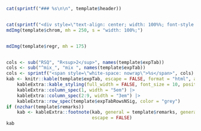 ```r
cat(sprintf("### %s\n\n", template$header))
```

:::: {class="row2"}

::: {style="display: flex; justify-content: center; flex-direction: column;"}

```r
cat(sprintf("<div style=\"text-align: center; width: 100%%; font-style: italic;\">%s</div>", template$chromHeader))
mdImg(template$chrom, mh = 250, s = "width: 100%;")
```

:::

::: {style="display: flex; justify-content: center; flex-direction: column;"}

```r
mdImg(template$regr, mh = 175)
```

```r
cols <- sub("RSQ", "R<sup>2</sup>", names(template$expTab))
cols <- sub("^mix_", "mix ", names(template$expTab))
cols <- sprintf("<span style=\"white-space: nowrap\">%s</span>", cols)
kab <- knitr::kable(template$expTab, escape = FALSE, format = "html", align = "lrrrrrrrr", col.names = cols) |>
    kableExtra::kable_styling(full_width = FALSE, font_size = 10, position = "left") |>
    kableExtra::column_spec(1, width = "5em") |>
    kableExtra::column_spec(2:9, width = "3em") |>
    kableExtra::row_spec(template$expTabRowsNSig, color = "grey")
if (nzchar(template$remarks))
    kab <- kableExtra::footnote(kab, general = template$remarks, general_title = "Remarks: ", footnote_as_chunk = TRUE,
                                escape = FALSE)
kab
```

:::

::::
